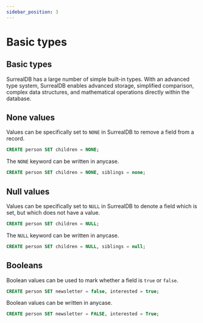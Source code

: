 ```yaml
---
sidebar_position: 3
---
```


# Basic types 

## Basic types

SurrealDB has a large number of simple built-in types. With an advanced type system, SurrealDB enables advanced storage, simplified comparison, complex data structures, and mathematical operations directly within the database.

## None values
Values can be specifically set to `NONE` in SurrealDB to remove a field from a record.

```sql
CREATE person SET children = NONE;
```
The `NONE` keyword can be written in anycase.

```sql 
CREATE person SET children = NONE, siblings = none;
```

## Null values
Values can be specifically set to `NULL` in SurrealDB to denote a field which is set, but which does not have a value.

```sql
CREATE person SET children = NULL;
```
The `NULL` keyword can be written in anycase.

```sql
CREATE person SET children = NULL, siblings = null;
```

## Booleans
Boolean values can be used to mark whether a field is `true` or `false`.

```sql
CREATE person SET newsletter = false, interested = true;
```

Boolean values can be written in anycase.

```sql
CREATE person SET newsletter = FALSE, interested = True;
```

